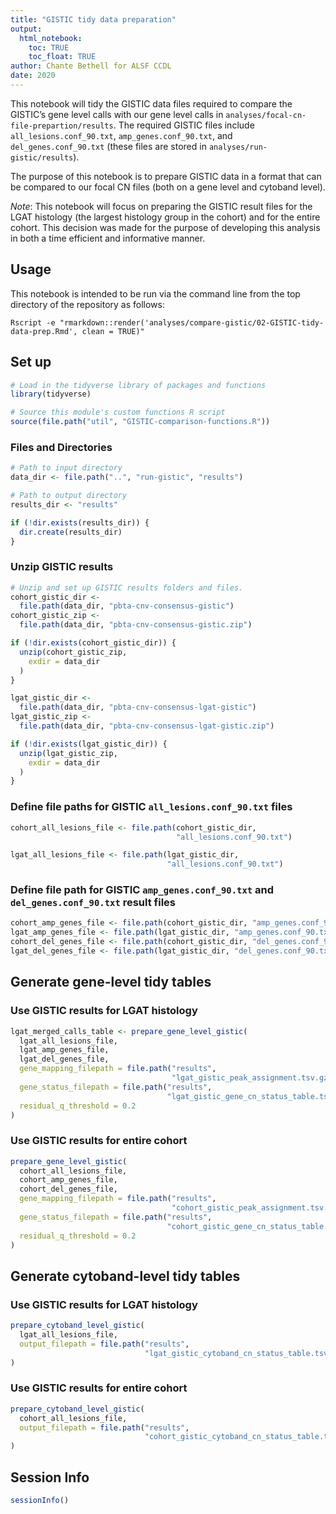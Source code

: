 ```yaml
---
title: "GISTIC tidy data preparation"
output: 
  html_notebook:
    toc: TRUE
    toc_float: TRUE
author: Chante Bethell for ALSF CCDL
date: 2020
---
```


This notebook will tidy the GISTIC data files required to compare the GISTIC's gene level calls with our gene level calls in `analyses/focal-cn-file-prepartion/results`. The required GISTIC files include `all_lesions.conf_90.txt`, `amp_genes.conf_90.txt`, and `del_genes.conf_90.txt` (these files are stored in `analyses/run-gistic/results`). 

The purpose of this notebook is to prepare GISTIC data in a format that can be compared to our focal CN files (both on a gene level and cytoband level). 

_Note_: This notebook will focus on preparing the GISTIC result files for the LGAT histology (the largest histology group in the cohort) and for the entire cohort. This decision was made for the purpose of developing this analysis in both a time efficient and informative manner.

## Usage

This notebook is intended to be run via the command line from the top directory
of the repository as follows:

```
Rscript -e "rmarkdown::render('analyses/compare-gistic/02-GISTIC-tidy-data-prep.Rmd', clean = TRUE)"
```

## Set up

```r
# Load in the tidyverse library of packages and functions
library(tidyverse)

# Source this module's custom functions R script
source(file.path("util", "GISTIC-comparison-functions.R"))
```

### Files and Directories

```r
# Path to input directory
data_dir <- file.path("..", "run-gistic", "results")

# Path to output directory
results_dir <- "results"

if (!dir.exists(results_dir)) {
  dir.create(results_dir)
}
```

### Unzip GISTIC results

```r
# Unzip and set up GISTIC results folders and files.
cohort_gistic_dir <-
  file.path(data_dir, "pbta-cnv-consensus-gistic")
cohort_gistic_zip <-
  file.path(data_dir, "pbta-cnv-consensus-gistic.zip")

if (!dir.exists(cohort_gistic_dir)) {
  unzip(cohort_gistic_zip,
    exdir = data_dir
  )
}

lgat_gistic_dir <-
  file.path(data_dir, "pbta-cnv-consensus-lgat-gistic")
lgat_gistic_zip <-
  file.path(data_dir, "pbta-cnv-consensus-lgat-gistic.zip")

if (!dir.exists(lgat_gistic_dir)) {
  unzip(lgat_gistic_zip,
    exdir = data_dir
  )
}
```

### Define file paths for GISTIC `all_lesions.conf_90.txt` files

```r
cohort_all_lesions_file <- file.path(cohort_gistic_dir, 
                                     "all_lesions.conf_90.txt")

lgat_all_lesions_file <- file.path(lgat_gistic_dir, 
                                   "all_lesions.conf_90.txt")
```

### Define file path for GISTIC `amp_genes.conf_90.txt` and `del_genes.conf_90.txt` result files

```r
cohort_amp_genes_file <- file.path(cohort_gistic_dir, "amp_genes.conf_90.txt")
lgat_amp_genes_file <- file.path(lgat_gistic_dir, "amp_genes.conf_90.txt")
cohort_del_genes_file <- file.path(cohort_gistic_dir, "del_genes.conf_90.txt")
lgat_del_genes_file <- file.path(lgat_gistic_dir, "del_genes.conf_90.txt")
```

## Generate gene-level tidy tables

### Use GISTIC results for LGAT histology

```r
lgat_merged_calls_table <- prepare_gene_level_gistic(
  lgat_all_lesions_file,
  lgat_amp_genes_file,
  lgat_del_genes_file,
  gene_mapping_filepath = file.path("results",
                                    "lgat_gistic_peak_assignment.tsv.gz"),
  gene_status_filepath = file.path("results", 
                                   "lgat_gistic_gene_cn_status_table.tsv.gz"),
  residual_q_threshold = 0.2
)
```

### Use GISTIC results for entire cohort

```r
prepare_gene_level_gistic(
  cohort_all_lesions_file,
  cohort_amp_genes_file,
  cohort_del_genes_file,
  gene_mapping_filepath = file.path("results",
                                    "cohort_gistic_peak_assignment.tsv.gz"),
  gene_status_filepath = file.path("results", 
                                   "cohort_gistic_gene_cn_status_table.tsv.gz"),
  residual_q_threshold = 0.2
)

```

## Generate cytoband-level tidy tables

### Use GISTIC results for LGAT histology

```r
prepare_cytoband_level_gistic(
  lgat_all_lesions_file,
  output_filepath = file.path("results", 
                              "lgat_gistic_cytoband_cn_status_table.tsv.gz")
)
```

### Use GISTIC results for entire cohort

```r
prepare_cytoband_level_gistic(
  cohort_all_lesions_file,
  output_filepath = file.path("results", 
                              "cohort_gistic_cytoband_cn_status_table.tsv.gz")
)
```

## Session Info

```r
sessionInfo()
```

